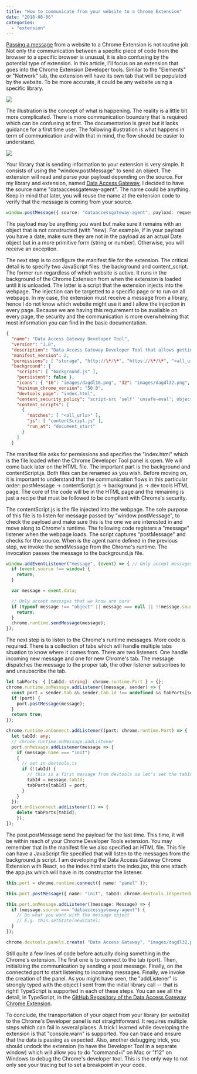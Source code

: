```yaml
---
title: "How to communicate from your website to a Chrome Extension"
date: "2018-08-06"
categories: 
  - "extension"
---
```


[Passing a message](https://developer.chrome.com/extensions/messaging) from a website to a Chrome Extension is not routine job. Not only the communication between a specific piece of code from the browser to a specific browser is unusual, it is also confusing by the potential type of extension. In this article, I'll focus on an extension that goes into the Chrome Extension Developer tools. Similar to the "Elements" or "Network" tab, the extension will have its own tab that will be populated by the website. To be more accurate, it could be any website using a specific library.

![](images/ChromeExtensionDeveloperTools.png)

The illustration is the concept of what is happening. The reality is a little bit more complicated. There is more communication boundary that is required which can be confusing at first. The documentation is great but it lacks guidance for a first time user. The following illustration is what happens in term of communication and with that in mind, the flow should be easier to understand.

![](images/ChromeExtensionDeveloperTools-RealityView.png)

Your library that is sending information to your extension is very simple. It consists of using the "window.postMessage" to send an object. The extension will read and parse your payload depending on the source. For my library and extension, named [Data Access Gateway](https://github.com/MrDesjardins/dataaccessgateway), I decided to have the source name "dataaccessgateway-agent". The name could be anything. Keep in mind that later, you will reuse the name at the extension code to verify that the message is coming from your source.

```typescript
window.postMessage({ source: "dataaccessgateway-agent", payload: requestInfo }, "\*"); 
```

The payload may be anything you want but make sure it remains with an object that is not constructed (with "new). For example, if in your payload you have a date, make sure they are not in the payload as an actual Date object but in a more primitive form (string or number). Otherwise, you will receive an exception.

The next step is to configure the manifest file for the extension. The critical detail is to specify two JavaScript files: the background and content_script. The former run regardless of which website is active. It runs in the background of the Chrome Extension from when the extension is loaded until it is unloaded. The latter is a script that the extension injects into the webpage. The injection can be targetted to a specific page or to run on all webpage. In my case, the extension must receive a message from a library, hence I do not know which website might use it and I allow the injection in every page. Because we are having this requirement to be available on every page, the security and the communication is more overwhelming that most information you can find in the basic documentation. 

```json
{ 
  "name": "Data Access Gateway Developer Tool", 
  "version": "1.0", 
  "description": "Data Access Gateway Developer Tool that allows getting insight about how the data is retrieved", 
  "manifest_version": 2, 
  "permissions": [ "storage", "http://\*/\*", "https://\*/\*", "<all_urls>" ], 
  "background": { 
    "scripts": [ "background.js" ], 
    "persistent": false }, 
    "icons": { "16": "images/dagdl16.png", "32": "images/dagdl32.png", }, 
    "minimum_chrome_version": "50.0", 
    "devtools_page": "index.html", 
    "content_security_policy": "script-src 'self' 'unsafe-eval'; object-src 'self'", 
    "content_scripts": [ 
      { 
        "matches": [ "<all_urls>" ], 
        "js": [ "contentScript.js" ], 
        "run_at": "document_start" 
      } 
    ] 
  } 
``` 

The manifest file asks for permissions and specifies the "index.html" which is the file loaded when the Chrome Developer Tool panel is open. We will come back later on the HTML file. The important part is the background and contentScript.js. Both files can be renamed as you wish. Before moving on, it is important to understand that the communication flows in this particular order: postMessage -> contentScript.js -> background.js -> dev tools HTML page. The core of the code will be in the HTML page and the remaining is just a recipe that must be followed to be compliant with Chrome's security.

The contentScript.js is the file injected into the webpage. The sole purpose of this file is to listen for message passed by "window.postMessage", to check the payload and make sure this is the one we are interested in and move along to Chrome's runtime. The following code registers a "message" listener when the webpage loads. The script captures "postMessage" and checks for the source. When is the agent name defined in the previous step, we invoke the sendMessage from the Chrome's runtime. The invocation passes the message to the background.js file.

```typescript
window.addEventListener("message", (event) => { // Only accept messages from the same frame 
  if (event.source !== window) { 
    return; 
  }

  var message = event.data;

  // Only accept messages that we know are ours 
  if (typeof message !== "object" || message === null || !!message.source && message.source !== "dataaccessgateway-agent") { 
    return; 
  } 
  chrome.runtime.sendMessage(message); 
}); 
``` 

The next step is to listen to the Chrome's runtime messages. More code is required. There is a collection of tabs which will handle multiple tabs situation to know where it comes from. There are two listeners. One handle incoming new message and one for new Chrome's tab. The message dispatches the message to the proper tab, the other listener subscribes to and unsubscribe the tab.

```typescript
let tabPorts: { [tabId: string]: chrome.runtime.Port } = {}; 
chrome.runtime.onMessage.addListener((message, sender) => { 
  const port = sender.tab && sender.tab.id !== undefined && tabPorts[sender.tab.id]; 
  if (port) { 
    port.postMessage(message); 
  } 
  return true; 
});

chrome.runtime.onConnect.addListener((port: chrome.runtime.Port) => { 
  let tabId: any; 
  // chrome.runtime.onMessage.addListener 
  port.onMessage.addListener(message => { 
    if (message.name === "init") 
    { 
      // set in devtools.ts 
      if (!tabId) { 
        // this is a first message from devtools so let's set the tabId-port mapping 
        tabId = message.tabId; 
        tabPorts[tabId] = port;
      }
    } 
  }); 
  port.onDisconnect.addListener(() => { 
    delete tabPorts[tabId]; 
    }); 
}); 
``` 

The post.postMessage send the payload for the last time. This time, it will be within reach of your Chrome Developer Tools extension. You may remember that in the manifest file we also specified an HTML file. This file can have a JavaScript file specified that will listen to the messages from the background.js script. I am developing the Data Access Gateway Chrome Extension with React, so the index.html starts the index.jsx, this one attach the app.jsx which will have in its constructor the listener.

```typescript
this.port = chrome.runtime.connect({ name: "panel" });

this.port.postMessage({ name: "init", tabId: chrome.devtools.inspectedWindow.tabId });

this.port.onMessage.addListener((message: Message) => { 
  if (message.source === "dataaccessgateway-agent") { 
    // Do what you want with the message object 
    // E.g. this.setState(newState);
  } 
});

chrome.devtools.panels.create( "Data Access Gateway", "images/dagdl32.png", "index.html" ); 
``` 

Still quite a few lines of code before actually doing something in the Chrome's extension. The first one is to connect to the tab (port). Then, initializing the communication by sending a post message. Finally, on the connected port to start listening to incoming messages. Finally, we invoke the creation of the panel. As you might have seen, the "addListener" is strongly typed with the object I sent from the initial library call -- that is right! TypeScript is supported in each of these steps. You can see all the detail, in TypeScript, in the [GitHub Repository of the Data Access Gateway Chrome Extension](https://github.com/MrDesjardins/dataaccessgatewaychromeextension).

To conclude, the transportation of your object from your library (or website) to the Chrome's Developer panel is not straightforward. It requires multiple steps which can fail in several places. A trick I learned while developing the extension is that "console.warn" is supported. You can trace and ensure that the data is passing as expected. Also, another debugging trick, you should undock the extension (to have the Developer Tool in a separate window) which will allow you to do "command+i" on Mac or "f12" on Windows to debug the Chrome's developer tool. This is the only way to not only see your tracing but to set a breakpoint in your code.
